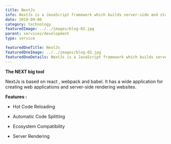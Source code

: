 ```yaml
---
title: NextJs
info: NextJs is a JavaScript framework which builds server-side and static sites. It is a very powerful tool employed in developing websites.
date: 2019-09-06
category: technology
featuredImage: ../../images/blog-02.jpg
parent: services/development
type: service

featuredOneTitle: NextJs
featuredOneImage: ../../images/blog-02.jpg
featuredOneDetails: NextJs is a JavaScript framework which builds server-side and static sites. It is a very powerful tool employed in developing websites.
---
```


**The NEXT big tool**

NextJs is based on react , webpack and babel. It has a wide application for creating web applications and server-side rendering websites.

**Features :**

- Hot Code Reloading

- Automatic Code Splitting

- Ecosystem Compatibility

- Server Rendering
